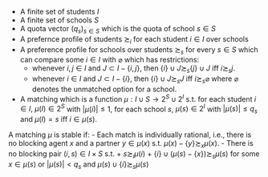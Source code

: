 
::: {.definition  name="School Admission"}

- A finite set of students $I$ 
- A finite set of schools $S$ 
- A quota vector $(q_s)_{s \in S}$ which is the quota of school $s \in S$
- A prefernce profile of students $\succsim_i$ for each student $i\in I$ over schools
- A preference profile for schools over students $\succsim_s$ for every $s \in S$ which can compare some $i\in I$ with $\varnothing$ which has restrictions:
	+ whenever $i,j\in I$ and $J\subset I-\{i,j\}$, then $\{i\}\cup J\succsim_s \{j\}\cup J$ iff $i\succsim_s j$.
	+ whenever $i\in I$ and $J\subset I-\{i\}$, then $\{i\}\cup J\succsim_s J$ iff $i\succsim_s \varnothing$ where $\varnothing$ denotes the unmatched option for a school.

- A matching which is a function $\mu:I\cup S\to 2^{S}\cup 2^{I}$ s.t. for each student $i\in I,\ \mu(I)\in 2^{S}$ with $\lvert \mu(i) \rvert\le 1$, for each school $s$, $\mu(s)\in 2^{I}$ with $\lvert \mu(s) \rvert\le q_s$ and $\mu(I)=s$ iff $i\in \mu(s)$.

:::

 
::: {.definition  name="Stable matching"}

A matching $\mu$ is stable if:
- Each match is individually rational, i.e., there is no blocking agent $x$ and a partner $y\in \mu(x)$ s.t. $\mu(x)-\{y\}\succsim_x \mu(x)$.
- There is no blocking pair $(i,s)\in I\times S$ s.t. 
	+ $s\succsim_i \mu(i)$ 
	+ $\{i\}\cup (\mu(s)-\{x\})\succsim_s \mu(s)$ for some $x\in \mu(s)$ or $\lvert \mu(s) \rvert\lt q_s$ and $\mu(s)\cup \{i\}\succsim_s \mu(s)$

:::


























